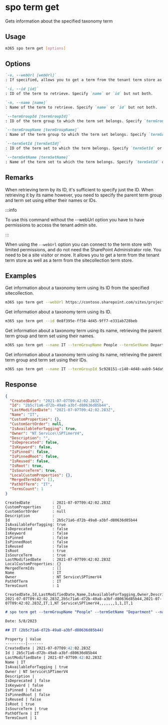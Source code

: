 
# spo term get

Gets information about the specified taxonomy term

## Usage

```sh
m365 spo term get [options]
```

## Options

```md defintion-list
`-u, --webUrl [webUrl]`
: If specified, allows you to get a term from the tenant term store as well as the sitecollection specific term store. Defaults to the tenant admin site.

`-i, --id [id]`
: ID of the term to retrieve. Specify `name` or `id` but not both.

`-n, --name [name]`
: Name of the term to retrieve. Specify `name` or `id` but not both.

`--termGroupId [termGroupId]`
: ID of the term group to which the term set belongs. Specify `termGroupId` or `termGroupName` but not both.

`--termGroupName [termGroupName]`
: Name of the term group to which the term set belongs. Specify `termGroupId` or `termGroupName` but not both.

`--termSetId [termSetId]`
: ID of the term set to which the term belongs. Specify `termSetId` or `termSetName` but not both.

`--termSetName [termSetName]`
: Name of the term set to which the term belongs. Specify `termSetId` or `termSetName` but not both.
```

<Global />

## Remarks

When retrieving term by its ID, it's sufficient to specify just the ID. When retrieving it by its name however, you need to specify the parent term group and term set using either their names or IDs.

:::info

To use this command without the --webUrl option you have to have permissions to access the tenant admin site.

:::
    
When using the `--webUrl` option you can connect to the term store with limited permissions, and do not need the SharePoint Administrator role. You need to be a site visitor or more. It allows you to get a term from the tenant term store as well as a term from the sitecollection term store.

## Examples

Get information about a taxonomy term using its ID from the specified sitecollection.

```sh
m365 spo term get --webUrl https://contoso.sharepoint.com/sites/project-x --id 0e8f395e-ff58-4d45-9ff7-e331ab728beb
```

Get information about a taxonomy term using its ID.

```sh
m365 spo term get --id 0e8f395e-ff58-4d45-9ff7-e331ab728beb
```

Get information about a taxonomy term using its name, retrieving the parent term group and term set using their names.

```sh
m365 spo term get --name IT --termGroupName People --termSetName Department
```

Get information about a taxonomy term using its name, retrieving the parent term group and term set using their IDs.

```sh
m365 spo term get --name IT --termGroupId 5c928151-c140-4d48-aab9-54da901c7fef --termSetId 8ed8c9ea-7052-4c1d-a4d7-b9c10bffea6f
```

## Response

<Tabs>
  <TabItem value="JSON">

  ```json
  {
    "CreatedDate": "2021-07-07T09:42:02.283Z",
    "Id": "2b5c71a6-d72b-49a8-a3bf-d80636d85b44",
    "LastModifiedDate": "2021-07-07T09:42:02.283Z",
    "Name": "IT",
    "CustomProperties": {},
    "CustomSortOrder": null,
    "IsAvailableForTagging": true,
    "Owner": "NT Service\\SPTimerV4",
    "Description": "",
    "IsDeprecated": false,
    "IsKeyword": false,
    "IsPinned": false,
    "IsPinnedRoot": false,
    "IsReused": false,
    "IsRoot": true,
    "IsSourceTerm": true,
    "LocalCustomProperties": {},
    "MergedTermIds": [],
    "PathOfTerm": "IT",
    "TermsCount": 1
  }
  ```

  </TabItem>
  <TabItem value="Text">

  ```text
  CreatedDate          : 2021-07-07T09:42:02.283Z
  CustomProperties     : {}
  CustomSortOrder      : null
  Description          :
  Id                   : 2b5c71a6-d72b-49a8-a3bf-d80636d85b44
  IsAvailableForTagging: true
  IsDeprecated         : false
  IsKeyword            : false
  IsPinned             : false
  IsPinnedRoot         : false
  IsReused             : false
  IsRoot               : true
  IsSourceTerm         : true
  LastModifiedDate     : 2021-07-07T09:42:02.283Z
  LocalCustomProperties: {}
  MergedTermIds        : []
  Name                 : IT
  Owner                : NT Service\SPTimerV4
  PathOfTerm           : IT
  TermsCount           : 1
  ```

  </TabItem>
  <TabItem value="CSV">

  ```csv
  CreatedDate,Id,LastModifiedDate,Name,IsAvailableForTagging,Owner,Description,IsDeprecated,IsKeyword,IsPinned,IsPinnedRoot,IsReused,IsRoot,IsSourceTerm,PathOfTerm,TermsCount
  2021-07-07T09:42:02.283Z,2b5c71a6-d72b-49a8-a3bf-d80636d85b44,2021-07-07T09:42:02.283Z,IT,1,NT Service\SPTimerV4,,,,,,,1,1,IT,1
  ```

  </TabItem>
  <TabItem value="Markdown">

  ```md
  # spo term get --termGroupName "People" --termSetName "Department" --name "IT"

  Date: 5/8/2023

  ## IT (2b5c71a6-d72b-49a8-a3bf-d80636d85b44)

  Property | Value
  ---------|-------
  CreatedDate | 2021-07-07T09:42:02.283Z
  Id | 2b5c71a6-d72b-49a8-a3bf-d80636d85b44
  LastModifiedDate | 2021-07-07T09:42:02.283Z
  Name | IT
  IsAvailableForTagging | true
  Owner | NT Service\SPTimerV4
  Description |
  IsDeprecated | false
  IsKeyword | false
  IsPinned | false
  IsPinnedRoot | false
  IsReused | false
  IsRoot | true
  IsSourceTerm | true
  PathOfTerm | IT
  TermsCount | 1
  ```

  </TabItem>
</Tabs>

